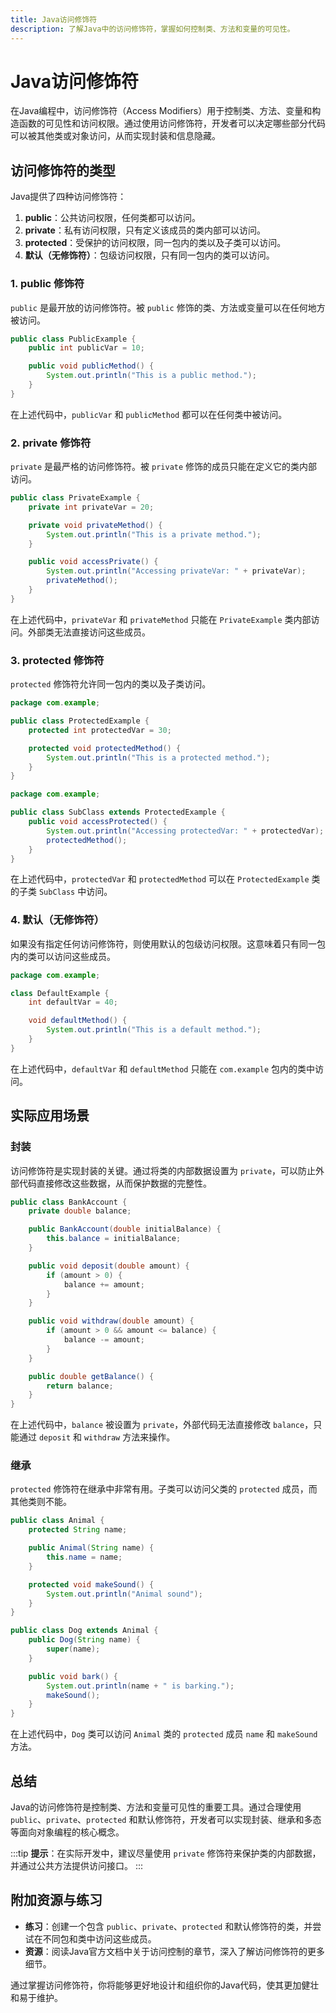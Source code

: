 ```yaml
---
title: Java访问修饰符
description: 了解Java中的访问修饰符，掌握如何控制类、方法和变量的可见性。
---
```


# Java访问修饰符

在Java编程中，访问修饰符（Access Modifiers）用于控制类、方法、变量和构造函数的可见性和访问权限。通过使用访问修饰符，开发者可以决定哪些部分代码可以被其他类或对象访问，从而实现封装和信息隐藏。

## 访问修饰符的类型

Java提供了四种访问修饰符：

1. **public**：公共访问权限，任何类都可以访问。
2. **private**：私有访问权限，只有定义该成员的类内部可以访问。
3. **protected**：受保护的访问权限，同一包内的类以及子类可以访问。
4. **默认（无修饰符）**：包级访问权限，只有同一包内的类可以访问。

### 1. public 修饰符

`public` 是最开放的访问修饰符。被 `public` 修饰的类、方法或变量可以在任何地方被访问。

```java
public class PublicExample {
    public int publicVar = 10;

    public void publicMethod() {
        System.out.println("This is a public method.");
    }
}
```

在上述代码中，`publicVar` 和 `publicMethod` 都可以在任何类中被访问。

### 2. private 修饰符

`private` 是最严格的访问修饰符。被 `private` 修饰的成员只能在定义它的类内部访问。

```java
public class PrivateExample {
    private int privateVar = 20;

    private void privateMethod() {
        System.out.println("This is a private method.");
    }

    public void accessPrivate() {
        System.out.println("Accessing privateVar: " + privateVar);
        privateMethod();
    }
}
```

在上述代码中，`privateVar` 和 `privateMethod` 只能在 `PrivateExample` 类内部访问。外部类无法直接访问这些成员。

### 3. protected 修饰符

`protected` 修饰符允许同一包内的类以及子类访问。

```java
package com.example;

public class ProtectedExample {
    protected int protectedVar = 30;

    protected void protectedMethod() {
        System.out.println("This is a protected method.");
    }
}
```

```java
package com.example;

public class SubClass extends ProtectedExample {
    public void accessProtected() {
        System.out.println("Accessing protectedVar: " + protectedVar);
        protectedMethod();
    }
}
```

在上述代码中，`protectedVar` 和 `protectedMethod` 可以在 `ProtectedExample` 类的子类 `SubClass` 中访问。

### 4. 默认（无修饰符）

如果没有指定任何访问修饰符，则使用默认的包级访问权限。这意味着只有同一包内的类可以访问这些成员。

```java
package com.example;

class DefaultExample {
    int defaultVar = 40;

    void defaultMethod() {
        System.out.println("This is a default method.");
    }
}
```

在上述代码中，`defaultVar` 和 `defaultMethod` 只能在 `com.example` 包内的类中访问。

## 实际应用场景

### 封装

访问修饰符是实现封装的关键。通过将类的内部数据设置为 `private`，可以防止外部代码直接修改这些数据，从而保护数据的完整性。

```java
public class BankAccount {
    private double balance;

    public BankAccount(double initialBalance) {
        this.balance = initialBalance;
    }

    public void deposit(double amount) {
        if (amount > 0) {
            balance += amount;
        }
    }

    public void withdraw(double amount) {
        if (amount > 0 && amount <= balance) {
            balance -= amount;
        }
    }

    public double getBalance() {
        return balance;
    }
}
```

在上述代码中，`balance` 被设置为 `private`，外部代码无法直接修改 `balance`，只能通过 `deposit` 和 `withdraw` 方法来操作。

### 继承

`protected` 修饰符在继承中非常有用。子类可以访问父类的 `protected` 成员，而其他类则不能。

```java
public class Animal {
    protected String name;

    public Animal(String name) {
        this.name = name;
    }

    protected void makeSound() {
        System.out.println("Animal sound");
    }
}

public class Dog extends Animal {
    public Dog(String name) {
        super(name);
    }

    public void bark() {
        System.out.println(name + " is barking.");
        makeSound();
    }
}
```

在上述代码中，`Dog` 类可以访问 `Animal` 类的 `protected` 成员 `name` 和 `makeSound` 方法。

## 总结

Java的访问修饰符是控制类、方法和变量可见性的重要工具。通过合理使用 `public`、`private`、`protected` 和默认修饰符，开发者可以实现封装、继承和多态等面向对象编程的核心概念。

:::tip
**提示**：在实际开发中，建议尽量使用 `private` 修饰符来保护类的内部数据，并通过公共方法提供访问接口。
:::

## 附加资源与练习

- **练习**：创建一个包含 `public`、`private`、`protected` 和默认修饰符的类，并尝试在不同包和类中访问这些成员。
- **资源**：阅读Java官方文档中关于访问控制的章节，深入了解访问修饰符的更多细节。

通过掌握访问修饰符，你将能够更好地设计和组织你的Java代码，使其更加健壮和易于维护。